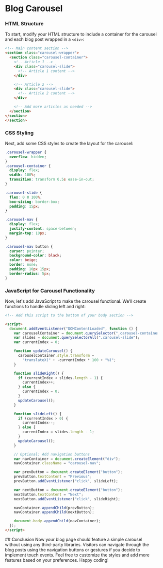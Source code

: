 
# Blog Carousel

<Steps>

### HTML Structure

To start, modify your HTML structure to include a container for the carousel and each blog post wrapped in a `<div>`:

```html
<!-- Main content section -->
<section class="carousel-wrapper">
  <section class="carousel-container">
    <!-- Article 1 -->
    <div class="carousel-slide">
      <!-- Article 1 content -->
    </div>

    <!-- Article 2 -->
    <div class="carousel-slide">
      <!-- Article 2 content -->
    </div>

    <!-- Add more articles as needed -->
  </section>
</section>
</section>
```

### CSS Styling

Next, add some CSS styles to create the layout for the carousel:

```css
.carousel-wrapper {
  overflow: hidden;
}
.carousel-container {
  display: flex;
  width: 100%;
  transition: transform 0.5s ease-in-out;
}

.carousel-slide {
  flex: 0 0 100%;
  box-sizing: border-box;
  padding: 15px;
}

.carousel-nav {
  display: flex;
  justify-content: space-between;
  margin-top: 10px;
}

.carousel-nav button {
  cursor: pointer;
  background-color: black;
  color: beige;
  border: none;
  padding: 10px 15px;
  border-radius: 5px;
}
```

### JavaScript for Carousel Functionality

Now, let's add JavaScript to make the carousel functional. We'll create functions to handle sliding left and right:

```html
<!-- Add this script to the bottom of your body section -->

<script>
  document.addEventListener("DOMContentLoaded", function () {
    var carouselContainer = document.querySelector(".carousel-container");
    var slides = document.querySelectorAll(".carousel-slide");
    var currentIndex = 0;

    function updateCarousel() {
      carouselContainer.style.transform =
        "translateX(" + -currentIndex * 100 + "%)";
    }

    function slideRight() {
      if (currentIndex < slides.length - 1) {
        currentIndex++;
      } else {
        currentIndex = 0;
      }
      updateCarousel();
    }

    function slideLeft() {
      if (currentIndex > 0) {
        currentIndex--;
      } else {
        currentIndex = slides.length - 1;
      }
      updateCarousel();
    }

    // Optional: Add navigation buttons
    var navContainer = document.createElement("div");
    navContainer.className = "carousel-nav";

    var prevButton = document.createElement("button");
    prevButton.textContent = "Previous";
    prevButton.addEventListener("click", slideLeft);

    var nextButton = document.createElement("button");
    nextButton.textContent = "Next";
    nextButton.addEventListener("click", slideRight);

    navContainer.appendChild(prevButton);
    navContainer.appendChild(nextButton);

    document.body.appendChild(navContainer);
  });
</script>
```

</Steps>
## Conclusion
Now your blog page should feature a simple carousel without using any third-party libraries. Visitors can navigate through the blog posts using the navigation buttons or gestures if you decide to implement touch events. Feel free to customize the styles and add more features based on your preferences. Happy coding!
